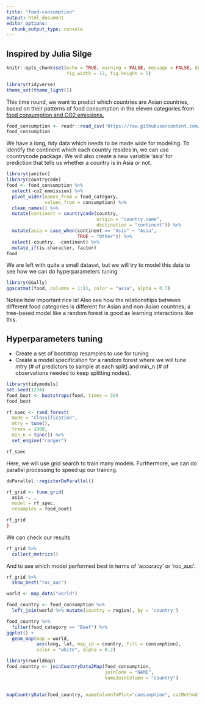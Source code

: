 ```yaml
---
title: "food-consumption"
output: html_document
editor_options: 
  chunk_output_type: console
---
```


## Inspired by Julia Silge
```r
knitr::opts_chunk$set(echo = TRUE, warning = FALSE, message = FALSE, dpi = 180,
                      fig.width = 12, fig.height = 5)

library(tidyverse)
theme_set(theme_light())
```

This time round, we want to predict which countries are Asian countries, based on their patterns of food consumption in the eleven categories from [food consumption and CO2 emissions.](https://github.com/rfordatascience/tidytuesday/blob/master/data/2020/2020-02-18/readme.md)


```r
food_consumption <- readr::read_csv('https://raw.githubusercontent.com/rfordatascience/tidytuesday/master/data/2020/2020-02-18/food_consumption.csv')
food_consumption
```
We have a long, tidy data which needs to be made wide for modeling. To identify the continent which each country resides in, we can use countrycode package. We will also create a new variable 'asia' for prediction that tells us whether a country is in Asia or not.

```r
library(janitor)
library(countrycode)
food <- food_consumption %>% 
  select(-co2_emmission) %>% 
  pivot_wider(names_from = food_category,
              values_from = consumption) %>% 
  clean_names() %>% 
  mutate(continent = countrycode(country,
                                 origin = "country.name",
                                 destination = "continent")) %>% 
  mutate(asia = case_when(continent == "Asia" ~ "Asia",
                          TRUE ~ "Other")) %>% 
  select(-country, -continent) %>% 
  mutate_if(is.character, factor)
food
```
We are left with quite a small dataset, but we will try to model this data to see how we can do hyperparameters tuning.

```r
library(GGally)
ggscatmat(food, columns = 1:11, color = "asia", alpha = 0.7)
```
Notice how important rice is! Also see how the relationships between different food categories is different for Asian and non-Asian countries; a tree-based model like a random forest is good as learning interactions like this.

## Hyperparameters tuning
- Create a set of bootstrap resamples to use for tuning
- Create a model specification for a random forest where we will tune mtry (# of predictors to sample at each split) and min_n (# of observations needed to keep splitting nodes). 

```r
library(tidymodels)
set.seed(1234)
food_boot <- bootstraps(food, times = 30)
food_boot
```

```r
rf_spec <- rand_forest(
  mode = "classification",
  mtry = tune(),
  trees = 1000,
  min_n = tune()) %>% 
  set_engine("ranger")

rf_spec
```

Here, we will use grid search to train many models. Furthermore, we can do parallel processing to speed up our training.
```r
doParallel::registerDoParallel()

rf_grid <- tune_grid(
  asia ~. ,
  model = rf_spec,
  resamples = food_boot)

rf_grid
)
```

We can check our results
```r
rf_grid %>% 
  collect_metrics()
```

And to see which model performed best in terms of 'accuracy' or 'roc_auc'.
```r
rf_grid %>% 
  show_best("roc_auc")
```


```r
world <- map_data("world")

food_country <- food_consumption %>% 
  left_join(world %>% mutate(country = region), by = 'country')
```

```r
food_country %>% 
  filter(food_category == "Beef") %>% 
ggplot() +
  geom_map(map = world,
           aes(long, lat, map_id = country, fill = consumption),
           color = "white", alpha = 0.2)
```

```r
library(rworldmap)
food_country <- joinCountryData2Map(food_consumption,
                                    joinCode = "NAME",
                                    nameJoinColumn = "country")
  
```

```r
mapCountryData(food_country, nameColumnToPlot="consumption", catMethod = "categorical")
```

